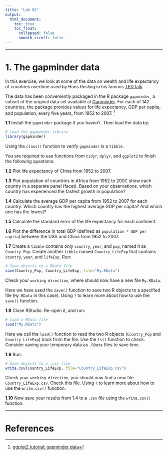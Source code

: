 ```yaml
---
title: "Lab 02"
output:
  html_document:
    toc: true
    toc_float:
      collapsed: false
      smooth_scroll: false
---
```


***

# 1. The gapminder data

In this exercise, we look at some of the data on wealth and life expectancy of countries overtime used by Hans Rosling in his famous [TED talk](https://www.ted.com/talks/hans_rosling_the_best_stats_you_ve_ever_seen). 

The data has been conveniently packaged in the R package `gapminder`, a subset of the original data set available at [Gapminder](https://www.gapminder.org/). For each of 142 countries, the package provides values for life expectancy, GDP per capita, and population, every five years, from 1952 to 2007. [^1]

[^1]: [ggplot2 tutorial: gapminder data](http://euclid.psych.yorku.ca/www/psy6135/tutorials/gapminder.html)

**1.1** Install the `gapminder` package if you haven't. Then load the data by:
```r
# Load the gapminder library
library(gapminder)
```
Using the `class()` function to verify `gapminder` is a `tibble`.

You are required to use functions from `tidyr`, `dplyr`, and `ggplot2` to finish the following questions:

**1.2** Plot life expectancy of China from 1952 to 2007.

**1.3** Plot population of countries in Africa from 1952 to 2007, show each country in a separate panel (facet). Based on your observations, which country has experienced the fastest growth in population?

**1.4** Calculate the average GDP per capita from 1952 to 2007 for each country. Which country has the highest average GDP per capita? And which one has the lowest?

**1.5** Calculate the standard error of the life expectancy for each continent.

**1.6** Plot the difference in total GDP (defined as `population * GDP per capita`) between the USA and China from 1952 to 2007.

**1.7** Create a `tibble` contains only `country`, `year`, and `pop`, named it as `Country_Pop`. Create another `tibble` named `Country_LifeExp` that contains `country`, `year`, and `lifeExp`. Run:
```r
# Save objects to a RData file
save(Country_Pop, Country_LifeExp, file="My.RData")
```
Check your `working direction`, where should now have a new file `My.RData`. 

Here we have used the `save()` function to save two R objects to a specified file (`My.RData` in this case). Using `?` to learn more about how to use the `save()` function. 

**1.8** Close RStudio. Re-open it, and run:
```r
# Load a RData file
load("My.RData")
```
Here we call the `load()` function to read the two R objects (`Country_Pop` and `Country_LifeExp`) back from the file. Use the `ls()` function to check. Consider saving your temporary data as `.RData` files to save time.

**1.9** Run:
```r
# Save objects to a .csv file
write.csv(Country_LifeExp, file="Country_LifeExp.csv")
```
Check your `working direction`, you should now find a new file `Country_LifeExp.csv`. Check this file. Using `?` to learn more about how to use the `write.csv()` function. 

**1.10** Now save your results from 1.4 to a `.csv` file using the `write.csv()` function. 

***

# References  